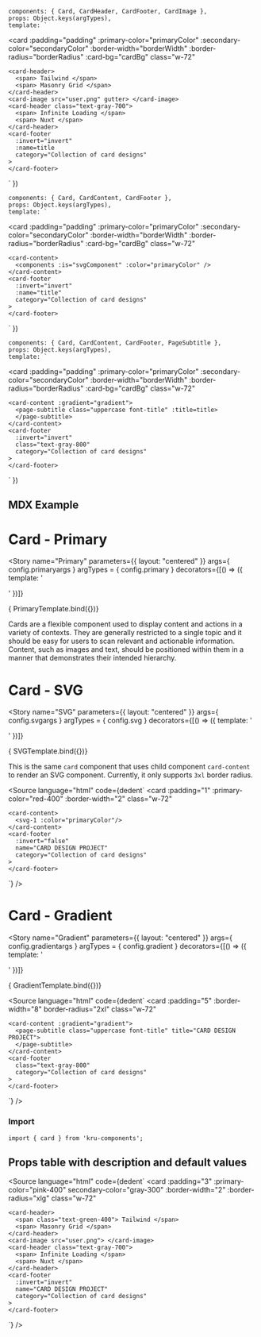 

<Meta title="MDX/Card" component={Card} argTypes={config.argtypes}/>

<!-- # Card - Original -->

	components: { Card, CardHeader, CardFooter, CardImage },
	props: Object.keys(argTypes),
	template: `
  <card
    :padding="padding"
		:primary-color="primaryColor"
		:secondary-color="secondaryColor"
		:border-width="borderWidth"
		:border-radius="borderRadius"
		:card-bg="cardBg"
		class="w-72"
  >
    <card-header>
      <span> Tailwind </span>
      <span> Masonry Grid </span>
    </card-header>
    <card-image src="user.png" gutter> </card-image>
    <card-header class="text-gray-700">
      <span> Infinite Loading </span>
      <span> Nuxt </span>
    </card-header>
    <card-footer
      :invert="invert"
      :name=title
      category="Collection of card designs"
    >
    </card-footer>
  </card>
`
})

<!-- # Card - An SVG Component -->

	components: { Card, CardContent, CardFooter },
	props: Object.keys(argTypes),
	template: `
  <card
    :padding="padding"
		:primary-color="primaryColor"
		:secondary-color="secondaryColor"
		:border-width="borderWidth"
		:border-radius="borderRadius"
		:card-bg="cardBg"
		class="w-72"
  >
    <card-content>
      <components :is="svgComponent" :color="primaryColor" />
    </card-content>
    <card-footer
      :invert="invert"
      :name="title"
      category="Collection of card designs"
    >
    </card-footer>
  </card>
`
})

<!-- # Card - With Gradient -->

	components: { Card, CardContent, CardFooter, PageSubtitle },
	props: Object.keys(argTypes),
	template: `
  <card
    :padding="padding"
		:primary-color="primaryColor"
		:secondary-color="secondaryColor"
		:border-width="borderWidth"
		:border-radius="borderRadius"
		:card-bg="cardBg"
		class="w-72"
  >
    <card-content :gradient="gradient">
      <page-subtitle class="uppercase font-title" :title=title>
      </page-subtitle>
    </card-content>
    <card-footer
      :invert="invert"
      class="text-gray-800"
      category="Collection of card designs"
    >
    </card-footer>
  </card>
`
})



<!-- STORY ONE -->
## MDX Example

# Card - Primary

<Story name="Primary" 
       parameters={{ layout: "centered" }} 
       args={ config.primaryargs } 
       argTypes = { config.primary }
       decorators={[() => ({ template: '<div style="display: flex; align-items: center; justify-content: center;"><story /></div>' })]} 
>
  { PrimaryTemplate.bind({})}
</Story>

Cards are a flexible component used to display content and actions in a variety of contexts. They are generally restricted to a single topic and it should be easy for users to scan relevant and actionable information. Content, such as images and text, should be positioned within them in a manner that demonstrates their intended hierarchy.




<!-- STORY TWO -->

# Card - SVG

<Story name="SVG" 
       parameters={{ layout: "centered" }} 
       args={ config.svgargs } 
       argTypes = { config.svg }
       decorators={[() => ({ template: '<div style="display: flex; align-items: center; justify-content: center;"><story /></div>' })]} 
>
  { SVGTemplate.bind({})}
</Story>

This is the same `card` component that uses child component `card-content` to render an SVG component. Currently, it only supports `3xl` border radius.

<Source
language="html"
code={dedent`
  <card
    :padding="1"
    :primary-color="red-400"
    :border-width="2"
    class="w-72"
  >
    <card-content>
      <svg-1 :color="primaryColor"/>
    </card-content>
    <card-footer
      :invert="false"
      name="CARD DESIGN PROJECT"
      category="Collection of card designs"
    >
    </card-footer>
  </card>
`}
/>




<!-- STORY THREE -->

# Card - Gradient

<Story name="Gradient"
       parameters={{ layout: "centered" }} 
       args={ config.gradientargs } 
       argTypes = { config.gradient }
       decorators={[() => ({ template: '<div style="display: flex; align-items: center; justify-content: center;"><story /></div>' })]} 
>
  { GradientTemplate.bind({})}
</Story>

<Source
language="html"
code={dedent`
	<card
    :padding="5"
    :border-width="8"
    border-radius="2xl"
    class="w-72"
  >
    <card-content :gradient="gradient">
      <page-subtitle class="uppercase font-title" title="CARD DESIGN PROJECT">
      </page-subtitle>
    </card-content>
    <card-footer
      class="text-gray-800"
      category="Collection of card designs"
    >
    </card-footer>
  </card>
`}
/>


### Import 

```
import { card } from 'kru-components';
```

## Props table with description and default values

<Props of={Card} />


<Source
language="html"
code={dedent`
<card
    :padding="3"
    :primary-color="pink-400"
     secondary-color="gray-300"
    :border-width="2"
    :border-radius="xlg"
    class="w-72"
  >
    <card-header>
      <span class="text-green-400"> Tailwind </span>
      <span> Masonry Grid </span>
    </card-header>
    <card-image src="user.png"> </card-image>
    <card-header class="text-gray-700">
      <span> Infinite Loading </span>
      <span> Nuxt </span>
    </card-header>
    <card-footer
      :invert="invert"
      name="CARD DESIGN PROJECT"
      category="Collection of card designs"
    >
    </card-footer>
  </card>
`}
/>

<!-- ## ArgsTable 
<ArgsTable of={Card} /> -->
